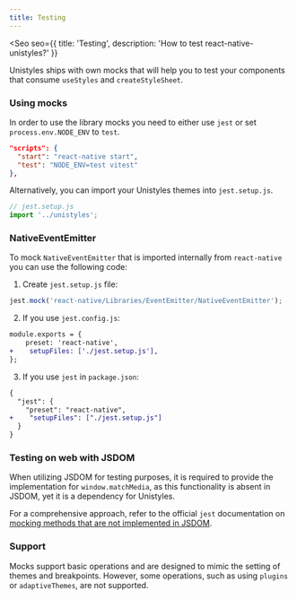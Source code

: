 ```yaml
---
title: Testing
---
```



<Seo
    seo={{
        title: 'Testing',
        description: 'How to test react-native-unistyles?'
    }}
>

<Badge label="All platforms" />
<Badge label="2.5.0" />

Unistyles ships with own mocks that will help you to test your components that consume `useStyles` and `createStyleSheet`.

### Using mocks

In order to use the library mocks you need to either use `jest` or set `process.env.NODE_ENV` to `test`.

```json /NODE_ENV=test/
"scripts": {
  "start": "react-native start",
  "test": "NODE_ENV=test vitest"
},
```
Alternatively, you can import your Unistyles themes into `jest.setup.js`.
```js
// jest.setup.js
import '../unistyles';
```

### NativeEventEmitter

To mock `NativeEventEmitter` that is imported internally from `react-native` you can use the following code:

1. Create `jest.setup.js` file:

```javascript /NativeEventEmitter/
jest.mock('react-native/Libraries/EventEmitter/NativeEventEmitter');
```

2. If you use `jest.config.js`:

```diff lang="js"
module.exports = {
    preset: 'react-native',
+    setupFiles: ['./jest.setup.js'],
};
```

3. If you use `jest` in `package.json`:

```diff lang="json"
{
  "jest": {
    "preset": "react-native",
+    "setupFiles": ["./jest.setup.js"]
  }
}
```

### Testing on web with JSDOM

When utilizing JSDOM for testing purposes, it is required to provide the implementation 
for `window.matchMedia`, as this functionality is absent in JSDOM, yet it is a dependency for Unistyles.

For a comprehensive approach, refer to the official `jest` documentation on [mocking methods that are not implemented in JSDOM](https://jestjs.io/docs/manual-mocks#mocking-methods-which-are-not-implemented-in-jsdom).
### Support

Mocks support basic operations and are designed to mimic the setting of themes and breakpoints. 
However, some operations, such as using `plugins` or `adaptiveThemes`, are not supported.

</Seo>
